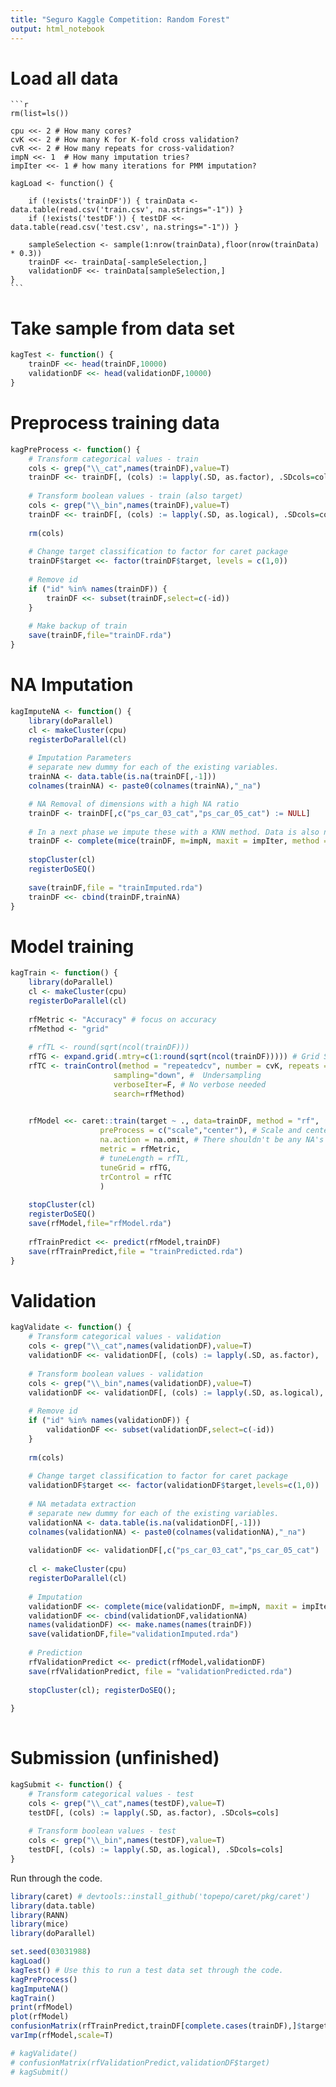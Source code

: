 ```yaml
---
title: "Seguro Kaggle Competition: Random Forest"
output: html_notebook
---
```


# Load all data
    ```r
    rm(list=ls())
    
    cpu <<- 2 # How many cores?
    cvK <<- 2 # How many K for K-fold cross validation?
    cvR <<- 2 # How many repeats for cross-validation?
    impN <<- 1  # How many imputation tries?
    impIter <<- 1 # how many iterations for PMM imputation?
    
    kagLoad <- function() {
        
        if (!exists('trainDF')) { trainData <- data.table(read.csv('train.csv', na.strings="-1")) }
        if (!exists('testDF')) { testDF <<- data.table(read.csv('test.csv', na.strings="-1")) }
        
        sampleSelection <- sample(1:nrow(trainData),floor(nrow(trainData) * 0.3))
        trainDF <<- trainData[-sampleSelection,]
        validationDF <<- trainData[sampleSelection,]
    }
    ```
    
    
# Take sample from data set
```r
kagTest <- function() {
    trainDF <<- head(trainDF,10000)
    validationDF <<- head(validationDF,10000)
}
```
    
# Preprocess training data
```r
kagPreProcess <- function() {
    # Transform categorical values - train
    cols <- grep("\\_cat",names(trainDF),value=T)
    trainDF <<- trainDF[, (cols) := lapply(.SD, as.factor), .SDcols=cols]
    
    # Transform boolean values - train (also target)
    cols <- grep("\\_bin",names(trainDF),value=T)
    trainDF <<- trainDF[, (cols) := lapply(.SD, as.logical), .SDcols=cols]
    
    rm(cols)
    
    # Change target classification to factor for caret package
    trainDF$target <<- factor(trainDF$target, levels = c(1,0))
    
    # Remove id
    if ("id" %in% names(trainDF)) {
        trainDF <<- subset(trainDF,select=c(-id))
    }
    
    # Make backup of train
    save(trainDF,file="trainDF.rda")
}
```
    
# NA Imputation
```r
kagImputeNA <- function() {
    library(doParallel)
    cl <- makeCluster(cpu) 
    registerDoParallel(cl)
    
    # Imputation Parameters
    # separate new dummy for each of the existing variables.
    trainNA <- data.table(is.na(trainDF[,-1]))
    colnames(trainNA) <- paste0(colnames(trainNA),"_na")

    # NA Removal of dimensions with a high NA ratio
    trainDF <- trainDF[,c("ps_car_03_cat","ps_car_05_cat") := NULL]
    
    # In a next phase we impute these with a KNN method. Data is also normalized.
    trainDF <- complete(mice(trainDF, m=impN, maxit = impIter, method = 'pmm'))
    
    stopCluster(cl)
    registerDoSEQ()
    
    save(trainDF,file = "trainImputed.rda")
    trainDF <<- cbind(trainDF,trainNA)
}
```

# Model training
```r
kagTrain <- function() {
    library(doParallel)
    cl <- makeCluster(cpu) 
    registerDoParallel(cl) 
    
    rfMetric <- "Accuracy" # focus on accuracy
    rfMethod <- "grid"
    
    # rfTL <- round(sqrt(ncol(trainDF)))
    rfTG <- expand.grid(.mtry=c(1:round(sqrt(ncol(trainDF))))) # Grid Search: Try 1 to (sqrt number of branches) params
    rfTC <- trainControl(method = "repeatedcv", number = cvK, repeats = cvR, # Cross-validation, low now.
                       sampling="down", #  Undersampling
                       verboseIter=F, # No verbose needed
                       search=rfMethod)

    
    rfModel <<- caret::train(target ~ ., data=trainDF, method = "rf", 
                    preProcess = c("scale","center"), # Scale and center
                    na.action = na.omit, # There shouldn't be any NA's left
                    metric = rfMetric,
                    # tuneLength = rfTL,
                    tuneGrid = rfTG,
                    trControl = rfTC
                    )
    
    stopCluster(cl) 
    registerDoSEQ()
    save(rfModel,file="rfModel.rda")
    
    rfTrainPredict <<- predict(rfModel,trainDF)
    save(rfTrainPredict,file = "trainPredicted.rda")
}
```
    
# Validation
```r
kagValidate <- function() {
    # Transform categorical values - validation
    cols <- grep("\\_cat",names(validationDF),value=T)
    validationDF <<- validationDF[, (cols) := lapply(.SD, as.factor), .SDcols=cols]
    
    # Transform boolean values - validation
    cols <- grep("\\_bin",names(validationDF),value=T)
    validationDF <<- validationDF[, (cols) := lapply(.SD, as.logical), .SDcols=cols]
    
    # Remove id
    if ("id" %in% names(validationDF)) {
        validationDF <<- subset(validationDF,select=c(-id))
    }
    
    rm(cols)
    
    # Change target classification to factor for caret package
    validationDF$target <<- factor(validationDF$target,levels=c(1,0))
    
    # NA metadata extraction
    # separate new dummy for each of the existing variables.
    validationNA <- data.table(is.na(validationDF[,-1]))
    colnames(validationNA) <- paste0(colnames(validationNA),"_na")
    
    validationDF <<- validationDF[,c("ps_car_03_cat","ps_car_05_cat") := NULL]
    
    cl <- makeCluster(cpu) 
    registerDoParallel(cl)
    
    # Imputation
    validationDF <<- complete(mice(validationDF, m=impN, maxit = impIter, method = 'pmm'))
    validationDF <<- cbind(validationDF,validationNA)
    names(validationDF) <<- make.names(names(trainDF))
    save(validationDF,file="validationImputed.rda")
    
    # Prediction
    rfValidationPredict <<- predict(rfModel,validationDF)
    save(rfValidationPredict, file = "validationPredicted.rda")
    
    stopCluster(cl); registerDoSEQ();
    
}
    
```
    
# Submission (unfinished)
```r
kagSubmit <- function() {
    # Transform categorical values - test
    cols <- grep("\\_cat",names(testDF),value=T)
    testDF[, (cols) := lapply(.SD, as.factor), .SDcols=cols]
    
    # Transform boolean values - test
    cols <- grep("\\_bin",names(testDF),value=T)
    testDF[, (cols) := lapply(.SD, as.logical), .SDcols=cols]
}
```

Run through the code.
```r
library(caret) # devtools::install_github('topepo/caret/pkg/caret')
library(data.table)
library(RANN)
library(mice)
library(doParallel)

set.seed(03031988)
kagLoad()
kagTest() # Use this to run a test data set through the code.
kagPreProcess()
kagImputeNA()
kagTrain()
print(rfModel)
plot(rfModel)
confusionMatrix(rfTrainPredict,trainDF[complete.cases(trainDF),]$target)
varImp(rfModel,scale=T)

# kagValidate()
# confusionMatrix(rfValidationPredict,validationDF$target)
# kagSubmit()
```